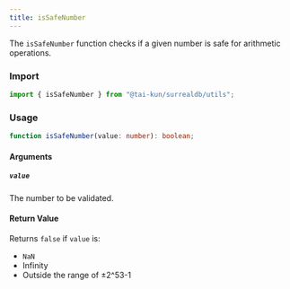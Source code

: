 ```yaml
---
title: isSafeNumber
---
```


The `isSafeNumber` function checks if a given number is safe for arithmetic operations.

### Import

```ts
import { isSafeNumber } from "@tai-kun/surrealdb/utils";
```

### Usage

```ts
function isSafeNumber(value: number): boolean;
```

#### Arguments

##### `value`

The number to be validated.

#### Return Value

Returns `false` if `value` is:

- `NaN`
- Infinity
- Outside the range of ±2^53-1
